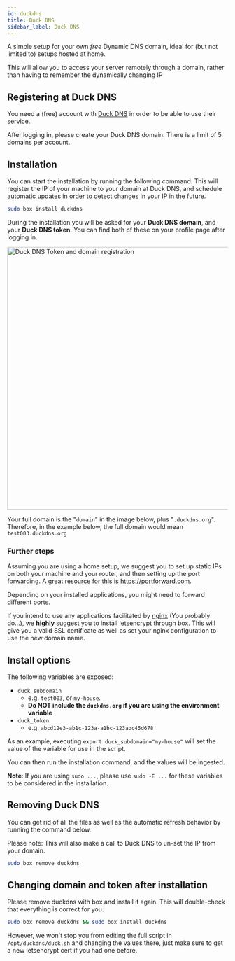 ```yaml
---
id: duckdns
title: Duck DNS
sidebar_label: Duck DNS
---
```


A simple setup for your own _free_ Dynamic DNS domain, ideal for (but not limited to) setups hosted at home.

This will allow you to access your server remotely through a domain, rather than having to remember the dynamically changing IP

## Registering at Duck DNS
You need a (free) account with [Duck DNS](https://duckdns.org) in order to be able to use their service. 

After logging in, please create your Duck DNS domain. There is a limit of 5 domains per account.

## Installation

You can start the installation by running the following command. This will register the IP of your machine to your domain at Duck DNS, and schedule automatic updates in order to detect changes in your IP in the future.

```bash
sudo box install duckdns
```

During the installation you will be asked for your **Duck DNS domain**, and your **Duck DNS token**. You can find both of these on your profile page after logging in.

<img src="https://i.imgur.com/lXN6o5I.png" alt="Duck DNS Token and domain registration" width="600"/>

Your full domain is the "`domain`" in the image below, plus "`.duckdns.org`". Therefore, in the example below, the full domain would mean `test003.duckdns.org`

### Further steps
Assuming you are using a home setup, we suggest you to set up static IPs on both your machine and your router, and then setting up the port forwarding. A great resource for this is https://portforward.com.

Depending on your installed applications, you might need to forward different ports.
<!-- Decide if these will be going into the troubleshooting guide later or not. -->

If you intend to use any applications facilitated by [nginx](/applications/nginx) (You probably do...), we **highly** suggest you to install [letsencrypt](/applications/letsencrypt) through box. This will give you a valid SSL certificate as well as set your nginx configuration to use the new domain name.


## Install options


<InstallOptsWarning />
The following variables are exposed:

- `duck_subdomain`
    - e.g. `test003`, or `my-house`.
    - **Do NOT include the `duckdns.org` if you are using the environment variable**
- `duck_token`
    - e.g. `abcd12e3-ab1c-123a-a1bc-123abc45d678`

As an example, executing `export duck_subdomain="my-house"` will set the value of the variable for use in the script.

You can then run the installation command, and the values will be ingested.

**Note**: If you are using `sudo ...`, please use `sudo -E ...` for these variables to be considered in the installation. 

## Removing Duck DNS

You can get rid of all the files as well as the automatic refresh behavior by running the command below.

Please note: This will also make a call to Duck DNS to un-set the IP from your domain. 

```bash
sudo box remove duckdns
```

## Changing domain and token after installation

Please remove duckdns with box and install it again. This will double-check that everything is correct for you.

```bash
sudo box remove duckdns && sudo box install duckdns
```

However, we won't stop you from editing the full script in `/opt/duckdns/duck.sh` and changing the values there, just make sure to get a new letsencrypt cert if you had one before.